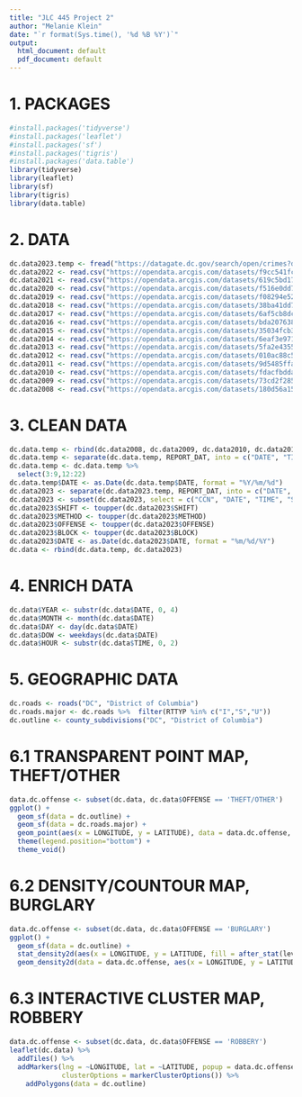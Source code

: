 ```yaml
---
title: "JLC 445 Project 2"
author: "Melanie Klein"
date: "`r format(Sys.time(), '%d %B %Y')`"
output:
  html_document: default
  pdf_document: default
---
```


# 1. PACKAGES
```r
#install.packages('tidyverse')
#install.packages('leaflet')
#install.packages('sf')
#install.packages('tigris')
#install.packages('data.table')
library(tidyverse)
library(leaflet)
library(sf)
library(tigris)
library(data.table)
```

# 2. DATA
```r
dc.data2023.temp <- fread("https://datagate.dc.gov/search/open/crimes?daterange=1-1-2023%20to%20date&details=true&format=csv")
dc.data2022 <- read.csv("https://opendata.arcgis.com/datasets/f9cc541fc8c04106a05a1a4f1e7e813c_4.csv", stringsAsFactors = FALSE)
dc.data2021 <- read.csv("https://opendata.arcgis.com/datasets/619c5bd17ca2411db0689bb0a211783c_3.csv", stringsAsFactors = FALSE)
dc.data2020 <- read.csv("https://opendata.arcgis.com/datasets/f516e0dd7b614b088ad781b0c4002331_2.csv", stringsAsFactors = FALSE)
dc.data2019 <- read.csv("https://opendata.arcgis.com/datasets/f08294e5286141c293e9202fcd3e8b57_1.csv", stringsAsFactors = FALSE)
dc.data2018 <- read.csv("https://opendata.arcgis.com/datasets/38ba41dd74354563bce28a359b59324e_0.csv", stringsAsFactors = FALSE)
dc.data2017 <- read.csv("https://opendata.arcgis.com/datasets/6af5cb8dc38e4bcbac8168b27ee104aa_38.csv", stringsAsFactors = FALSE)
dc.data2016 <- read.csv("https://opendata.arcgis.com/datasets/bda20763840448b58f8383bae800a843_26.csv", stringsAsFactors = FALSE)
dc.data2015 <- read.csv("https://opendata.arcgis.com/datasets/35034fcb3b36499c84c94c069ab1a966_27.csv", stringsAsFactors = FALSE)
dc.data2014 <- read.csv("https://opendata.arcgis.com/datasets/6eaf3e9713de44d3aa103622d51053b5_9.csv", stringsAsFactors = FALSE)
dc.data2013 <- read.csv("https://opendata.arcgis.com/datasets/5fa2e43557f7484d89aac9e1e76158c9_10.csv", stringsAsFactors = FALSE)
dc.data2012 <- read.csv("https://opendata.arcgis.com/datasets/010ac88c55b1409bb67c9270c8fc18b5_11.csv", stringsAsFactors = FALSE)
dc.data2011 <- read.csv("https://opendata.arcgis.com/datasets/9d5485ffae914c5f97047a7dd86e115b_35.csv", stringsAsFactors = FALSE)
dc.data2010 <- read.csv("https://opendata.arcgis.com/datasets/fdacfbdda7654e06a161352247d3a2f0_34.csv", stringsAsFactors = FALSE)
dc.data2009 <- read.csv("https://opendata.arcgis.com/datasets/73cd2f2858714cd1a7e2859f8e6e4de4_33.csv", stringsAsFactors = FALSE)
dc.data2008 <- read.csv("https://opendata.arcgis.com/datasets/180d56a1551c4e76ac2175e63dc0dce9_32.csv", stringsAsFactors = FALSE)
```

# 3. CLEAN DATA
```r
dc.data.temp <- rbind(dc.data2008, dc.data2009, dc.data2010, dc.data2011, dc.data2012, dc.data2013, dc.data2014, dc.data2015, dc.data2016, dc.data2017, dc.data2018, dc.data2019, dc.data2020, dc.data2021, dc.data2022)
dc.data.temp <- separate(dc.data.temp, REPORT_DAT, into = c("DATE", "TIME"), sep = " ")
dc.data.temp <- dc.data.temp %>%
  select(3:9,12:22)
dc.data.temp$DATE <- as.Date(dc.data.temp$DATE, format = "%Y/%m/%d")
dc.data2023 <- separate(dc.data2023.temp, REPORT_DAT, into = c("DATE", "TIME"), sep = ", ")
dc.data2023 <- subset(dc.data2023, select = c("CCN", "DATE", "TIME", "SHIFT", "METHOD", "OFFENSE", "BLOCK", "WARD", "ANC", "DISTRICT", "PSA", "NEIGHBORHOOD_CLUSTER", "BLOCK_GROUP", "CENSUS_TRACT", "VOTING_PRECINCT", "LATITUDE", "LONGITUDE", "BID"))
dc.data2023$SHIFT <- toupper(dc.data2023$SHIFT)
dc.data2023$METHOD <- toupper(dc.data2023$METHOD)
dc.data2023$OFFENSE <- toupper(dc.data2023$OFFENSE)
dc.data2023$BLOCK <- toupper(dc.data2023$BLOCK)
dc.data2023$DATE <- as.Date(dc.data2023$DATE, format = "%m/%d/%Y")
dc.data <- rbind(dc.data.temp, dc.data2023)
```

# 4. ENRICH DATA
```r
dc.data$YEAR <- substr(dc.data$DATE, 0, 4)
dc.data$MONTH <- month(dc.data$DATE)
dc.data$DAY <- day(dc.data$DATE)
dc.data$DOW <- weekdays(dc.data$DATE)
dc.data$HOUR <- substr(dc.data$TIME, 0, 2)
```

# 5. GEOGRAPHIC DATA
```r
dc.roads <- roads("DC", "District of Columbia")
dc.roads.major <- dc.roads %>%  filter(RTTYP %in% c("I","S","U"))
dc.outline <- county_subdivisions("DC", "District of Columbia")
```

# 6.1 TRANSPARENT POINT MAP, THEFT/OTHER
```r
data.dc.offense <- subset(dc.data, dc.data$OFFENSE == 'THEFT/OTHER')
ggplot() + 
  geom_sf(data = dc.outline) +
  geom_sf(data = dc.roads.major) +
  geom_point(aes(x = LONGITUDE, y = LATITUDE), data = data.dc.offense, alpha = 0.005, size = 0.5) + 
  theme(legend.position="bottom") +
  theme_void()
```

# 6.2 DENSITY/COUNTOUR MAP, BURGLARY
```r
data.dc.offense <- subset(dc.data, dc.data$OFFENSE == 'BURGLARY')
ggplot() + 
  geom_sf(data = dc.outline) +
  stat_density2d(aes(x = LONGITUDE, y = LATITUDE, fill = after_stat(level), alpha = 0.01), linewidth = 0.001, bins = 10, data = data.dc.offense, geom = "polygon") + 
  geom_density2d(data = data.dc.offense, aes(x = LONGITUDE, y = LATITUDE), linewidth = 0.15)
```

# 6.3 INTERACTIVE CLUSTER MAP, ROBBERY
```r
data.dc.offense <- subset(dc.data, dc.data$OFFENSE == 'ROBBERY')
leaflet(dc.data) %>%
  addTiles() %>%
  addMarkers(lng = ~LONGITUDE, lat = ~LATITUDE, popup = data.dc.offense, 
             clusterOptions = markerClusterOptions()) %>%
    addPolygons(data = dc.outline)
```